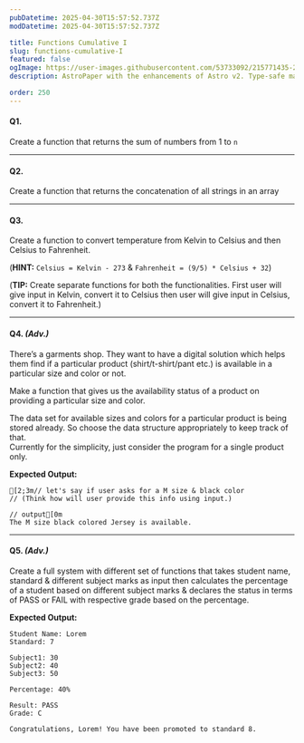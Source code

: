 ```yaml
---
pubDatetime: 2025-04-30T15:57:52.737Z
modDatetime: 2025-04-30T15:57:52.737Z

title: Functions Cumulative I
slug: functions-cumulative-I
featured: false
ogImage: https://user-images.githubusercontent.com/53733092/215771435-25408246-2309-4f8b-a781-1f3d93bdf0ec.png
description: AstroPaper with the enhancements of Astro v2. Type-safe markdown contents, bug fixes and better dev experience etc.

order: 250
---
```



#### Q1.

Create a function that returns the sum of numbers from 1 to `n`

---

#### Q2.

Create a function that returns the concatenation of all strings in an array

---

#### Q3.

Create a function to convert temperature from Kelvin to Celsius and then Celsius to Fahrenheit.

(**HINT:** `Celsius = Kelvin - 273` & `Fahrenheit = (9/5) * Celsius + 32`) 

(**TIP:** Create separate functions for both the functionalities. First user will give input in Kelvin, convert it to Celsius then user will give input in Celsius, convert it to Fahrenheit.)

---

#### Q4. _(Adv.)_

There’s a garments shop. They want to have a digital solution which helps them find if a particular product (shirt/t-shirt/pant etc.) is available in a particular size and color or not.

Make a function that gives us the availability status of a product on providing a particular size and color.

<Admonition variant="hint" title="hint">
    The data set for available sizes and colors for a particular product is being stored already. 
    So choose the data structure appropriately to keep track of that.
</Admonition>

<div class="w-full my-8"></div>

<Admonition variant="note" title="note">
    Currently for the simplicity, just consider the program for a single product only.
</Admonition>

**Expected Output:**

```ansi
[2;3m// let's say if user asks for a M size & black color
// (Think how will user provide this info using input.)

// output[0m
The M size black colored Jersey is available.
```

---

#### Q5. _(Adv.)_

Create a full system with different set of functions that takes student name, standard & different subject marks as input then calculates the 
percentage of a student based on different subject marks & declares the status in terms of PASS or FAIL with respective grade based on the percentage.

**Expected Output:**

```ansi
Student Name: Lorem
Standard: 7

Subject1: 30
Subject2: 40
Subject3: 50

Percentage: 40%

Result: PASS
Grade: C

Congratulations, Lorem! You have been promoted to standard 8.
```
